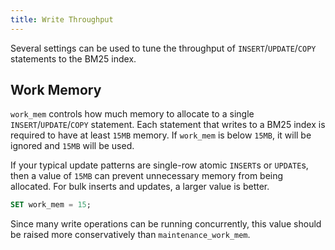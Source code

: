 ```yaml
---
title: Write Throughput
---
```


Several settings can be used to tune the throughput of `INSERT`/`UPDATE`/`COPY` statements to the BM25 index.

## Work Memory

`work_mem` controls how much memory to allocate to a single `INSERT`/`UPDATE`/`COPY` statement. Each statement that writes to a BM25 index is required to have at least `15MB` memory. If
`work_mem` is below `15MB`, it will be ignored and `15MB` will be used.

If your typical update patterns are single-row atomic `INSERT`s or `UPDATE`s, then a value of `15MB` can prevent unnecessary memory from being allocated. For bulk inserts
and updates, a larger value is better.

```sql
SET work_mem = 15;
```

Since many write operations can be running concurrently, this value should be raised more conservatively than `maintenance_work_mem`.
